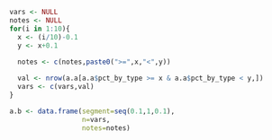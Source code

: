 ```r
vars <- NULL
notes <- NULL
for(i in 1:10){
  x <- (i/10)-0.1
  y <- x+0.1
  
  notes <- c(notes,paste0(">=",x,"<",y))

  val <- nrow(a.a[a.a$pct_by_type >= x & a.a$pct_by_type < y,])
  vars <- c(vars,val)
}

a.b <- data.frame(segment=seq(0.1,1,0.1),
                  n=vars,
                  notes=notes)

```

